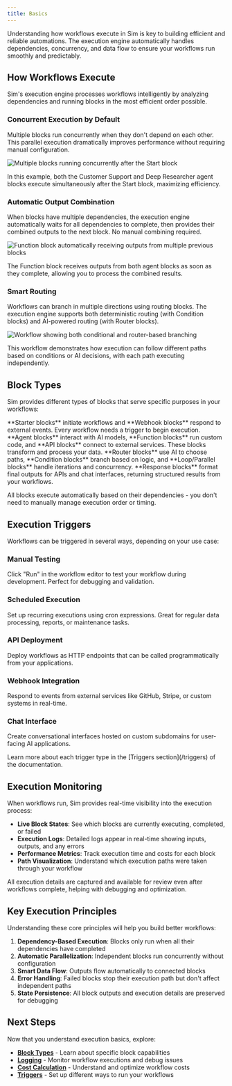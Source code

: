 ```yaml
---
title: Basics
---
```



Understanding how workflows execute in Sim is key to building efficient and reliable automations. The execution engine automatically handles dependencies, concurrency, and data flow to ensure your workflows run smoothly and predictably.

## How Workflows Execute

Sim's execution engine processes workflows intelligently by analyzing dependencies and running blocks in the most efficient order possible.

### Concurrent Execution by Default

Multiple blocks run concurrently when they don't depend on each other. This parallel execution dramatically improves performance without requiring manual configuration.

<Image
  src="/static/execution/concurrency.png"
  alt="Multiple blocks running concurrently after the Start block"
  width={800}
  height={500}
/>

In this example, both the Customer Support and Deep Researcher agent blocks execute simultaneously after the Start block, maximizing efficiency.

### Automatic Output Combination

When blocks have multiple dependencies, the execution engine automatically waits for all dependencies to complete, then provides their combined outputs to the next block. No manual combining required.

<Image
  src="/static/execution/combination.png"
  alt="Function block automatically receiving outputs from multiple previous blocks"
  width={800}
  height={500}
/>

The Function block receives outputs from both agent blocks as soon as they complete, allowing you to process the combined results.

### Smart Routing

Workflows can branch in multiple directions using routing blocks. The execution engine supports both deterministic routing (with Condition blocks) and AI-powered routing (with Router blocks).

<Image
  src="/static/execution/routing.png"
  alt="Workflow showing both conditional and router-based branching"
  width={800}
  height={500}
/>

This workflow demonstrates how execution can follow different paths based on conditions or AI decisions, with each path executing independently.

## Block Types

Sim provides different types of blocks that serve specific purposes in your workflows:

<Cards>
  <Card title="Triggers" href="/triggers">
    **Starter blocks** initiate workflows and **Webhook blocks** respond to external events. Every workflow needs a trigger to begin execution.
  </Card>
  
  <Card title="Processing Blocks" href="/blocks">
    **Agent blocks** interact with AI models, **Function blocks** run custom code, and **API blocks** connect to external services. These blocks transform and process your data.
  </Card>
  
  <Card title="Control Flow" href="/blocks">
    **Router blocks** use AI to choose paths, **Condition blocks** branch based on logic, and **Loop/Parallel blocks** handle iterations and concurrency.
  </Card>
  
  <Card title="Output & Response" href="/blocks">
    **Response blocks** format final outputs for APIs and chat interfaces, returning structured results from your workflows.
  </Card>
</Cards>

All blocks execute automatically based on their dependencies - you don't need to manually manage execution order or timing.

## Execution Triggers

Workflows can be triggered in several ways, depending on your use case:

### Manual Testing
Click "Run" in the workflow editor to test your workflow during development. Perfect for debugging and validation.

### Scheduled Execution  
Set up recurring executions using cron expressions. Great for regular data processing, reports, or maintenance tasks.

### API Deployment
Deploy workflows as HTTP endpoints that can be called programmatically from your applications.

### Webhook Integration
Respond to events from external services like GitHub, Stripe, or custom systems in real-time.

### Chat Interface
Create conversational interfaces hosted on custom subdomains for user-facing AI applications.

<Callout type="info">
  Learn more about each trigger type in the [Triggers section](/triggers) of the documentation.
</Callout>

## Execution Monitoring

When workflows run, Sim provides real-time visibility into the execution process:

- **Live Block States**: See which blocks are currently executing, completed, or failed
- **Execution Logs**: Detailed logs appear in real-time showing inputs, outputs, and any errors
- **Performance Metrics**: Track execution time and costs for each block
- **Path Visualization**: Understand which execution paths were taken through your workflow

<Callout type="info">
  All execution details are captured and available for review even after workflows complete, helping with debugging and optimization.
</Callout>

## Key Execution Principles

Understanding these core principles will help you build better workflows:

1. **Dependency-Based Execution**: Blocks only run when all their dependencies have completed
2. **Automatic Parallelization**: Independent blocks run concurrently without configuration
3. **Smart Data Flow**: Outputs flow automatically to connected blocks
4. **Error Handling**: Failed blocks stop their execution path but don't affect independent paths
5. **State Persistence**: All block outputs and execution details are preserved for debugging

## Next Steps

Now that you understand execution basics, explore:
- **[Block Types](/blocks)** - Learn about specific block capabilities
- **[Logging](/execution/logging)** - Monitor workflow executions and debug issues
- **[Cost Calculation](/execution/costs)** - Understand and optimize workflow costs
- **[Triggers](/triggers)** - Set up different ways to run your workflows
